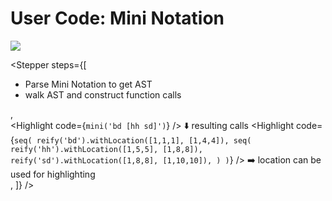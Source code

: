 
# User Code: Mini Notation

<img src="./img/pegflow.png" />

<Stepper
  steps={[
    <ul className="list-decimal pl-8">
      <li>Parse Mini Notation to get AST</li>
      <li>walk AST and construct function calls</li>
    </ul>,
    <div className="space-y-2 py-2">
      <Highlight code={`mini('bd [hh sd]')`} />
      <span>⬇️ resulting calls</span>
      <Highlight
        code={`seq(
  reify('bd').withLocation([1,1,1], [1,4,4]),
  seq(
    reify('hh').withLocation([1,5,5], [1,8,8]),
    reify('sd').withLocation([1,8,8], [1,10,10]),
  )
)`}
      />
      <span>➡️ location can be used for highlighting</span>
    </div>,
  ]}
/>
